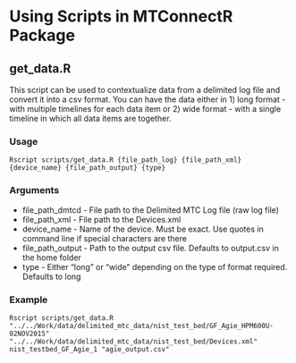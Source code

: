 # Using Scripts in MTConnectR Package

## get_data.R

This script can be used to contextualize data from a delimited log file and convert 
it into a csv format. You can have the data either in 1) long format - with multiple
timelines for each data item or 2) wide format - with a single timeline in which all
data items are together.

### Usage
`Rscript scripts/get_data.R {file_path_log} {file_path_xml} {device_name} {file_path_output} {type}`

### Arguments
* file_path_dmtcd - File path to the Delimited MTC Log file (raw log file)
* file_path_xml - File path to the Devices.xml
* device_name - Name of the device. Must be exact. Use quotes in command line if special characters are there
* file_path_output - Path to the output csv file. Defaults to output.csv in the home folder
* type - Either "long" or "wide" depending on the type of format required. Defaults to long

### Example

```
Rscript scripts/get_data.R "../../Work/data/delimited_mtc_data/nist_test_bed/GF_Agie_HPM600U-02NOV2015" "../../Work/data/delimited_mtc_data/nist_test_bed/Devices.xml" nist_testbed_GF_Agie_1 "agie_output.csv"

```